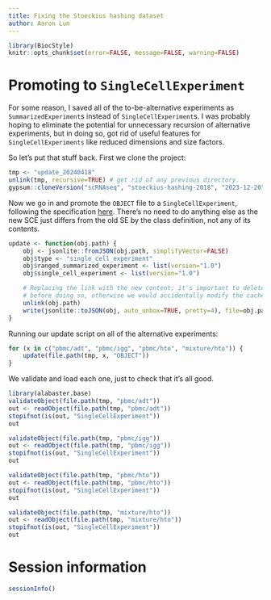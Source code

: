 ```yaml
---
title: Fixing the Stoeckius hashing dataset
author: Aaron Lun
---
```


```r
library(BiocStyle)
knitr::opts_chunk$set(error=FALSE, message=FALSE, warning=FALSE)
```

# Promoting to `SingleCellExperiment`

For some reason, I saved all of the to-be-alternative experiments as `SummarizedExperiment`s instead of `SingleCellExperiment`s.
I was probably hoping to eliminate the potential for unnecessary recursion of alternative experiments, but in doing so,
got rid of useful features for `SingleCellExperiments` like reduced dimensions and size factors.

So let's put that stuff back.
First we clone the project:

```r
tmp <- "update_20240418"
unlink(tmp, recursive=TRUE) # get rid of any previous directory.
gypsum::cloneVersion("scRNAseq", "stoeckius-hashing-2018", "2023-12-20", destination=tmp)
```

Now we go in and promote the `OBJECT` file to a `SingleCellExperiment`, 
following the specification [here](https://github.com/ArtifactDB/takane/blob/gh-pages/docs/specifications/single_cell_experiment/1.0.md).
There's no need to do anything else as the new SCE just differs from the old SE by the class definition, not any of its contents.

```r
update <- function(obj.path) {
    obj <- jsonlite::fromJSON(obj.path, simplifyVector=FALSE)
    obj$type <- "single_cell_experiment"
    obj$ranged_summarized_experiment <- list(version="1.0")
    obj$single_cell_experiment <- list(version="1.0")

    # Replacing the link with the new content; it's important to delete the link
    # before doing so, otherwise we would accidentally modify the cache!
    unlink(obj.path) 
    write(jsonlite::toJSON(obj, auto_unbox=TRUE, pretty=4), file=obj.path)
}
```

Running our update script on all of the alternative experiments:

```r
for (x in c("pbmc/adt", "pbmc/igg", "pbmc/hto", "mixture/hto")) {
    update(file.path(tmp, x, "OBJECT"))
}
```

We validate and load each one, just to check that it's all good.

```r
library(alabaster.base)
validateObject(file.path(tmp, "pbmc/adt"))
out <- readObject(file.path(tmp, "pbmc/adt"))
stopifnot(is(out, "SingleCellExperiment"))
out

validateObject(file.path(tmp, "pbmc/igg"))
out <- readObject(file.path(tmp, "pbmc/igg"))
stopifnot(is(out, "SingleCellExperiment"))
out

validateObject(file.path(tmp, "pbmc/hto"))
out <- readObject(file.path(tmp, "pbmc/hto"))
stopifnot(is(out, "SingleCellExperiment"))
out

validateObject(file.path(tmp, "mixture/hto"))
out <- readObject(file.path(tmp, "mixture/hto"))
stopifnot(is(out, "SingleCellExperiment"))
out
```

# Session information {-}

```r
sessionInfo()
```
